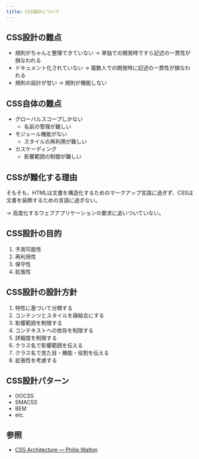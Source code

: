 ```yaml
---
title: CSS設計について
---
```


## CSS設計の難点

- 規則がちゃんと整理できていない -> 単独での開発時ですら記述の一貫性が損なわれる
- ドキュメント化されていない -> 複数人での開発時に記述の一貫性が損なわれる
- 規則の設計が甘い -> 規則が機能しない

## CSS自体の難点

- グローバルスコープしかない
  - 名前の管理が難しい
- モジュール機能がない
  - スタイルの再利用が難しい
- カスケーディング
  - 影響範囲の制御が難しい

## CSSが難化する理由

そもそも、HTMLは文書を構造化するためのマークアップ言語に過ぎず、CSSは文書を装飾するための言語に過ぎない。

-> 高度化するウェブアプリケーションの要求に追いついていない。

## CSS設計の目的

1. 予測可能性
2. 再利用性
3. 保守性
4. 拡張性

## CSS設計の設計方針

1. 特性に基づいて分類する
2. コンテンツとスタイルを疎結合にする
3. 影響範囲を制限する
4. コンテキストへの依存を制限する
5. 詳細度を制限する
6. クラス名で影響範囲を伝える
7. クラス名で見た目・機能・役割を伝える
8. 拡張性を考慮する

## CSS設計パターン

- OOCSS
- SMACSS
- BEM
- etc.

## 参照

- [CSS Architecture — Philip Walton](https://philipwalton.com/articles/css-architecture/)
